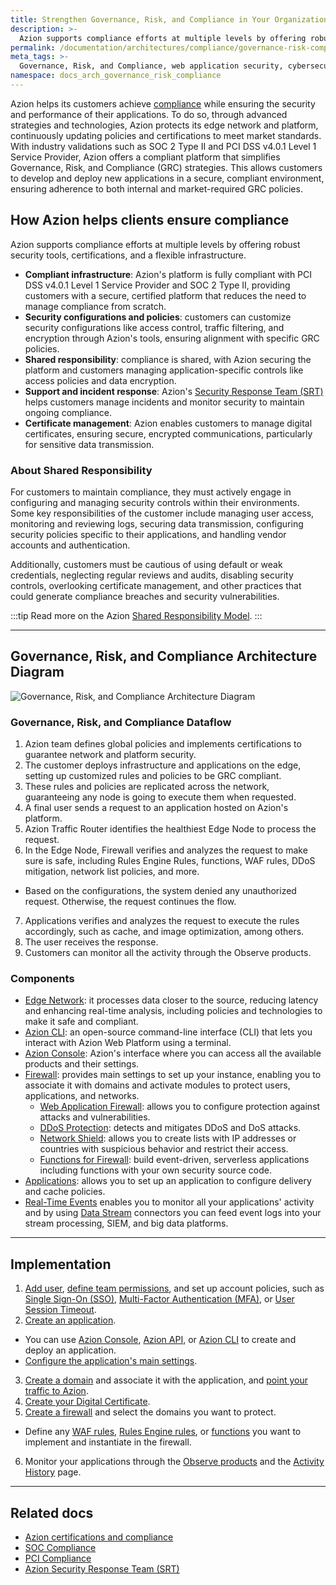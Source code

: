 ```yaml
---
title: Strengthen Governance, Risk, and Compliance in Your Organization
description: >-
  Azion supports compliance efforts at multiple levels by offering robust security tools, certifications, and a flexible infrastructure.
permalink: /documentation/architectures/compliance/governance-risk-compliance/
meta_tags: >-
  Governance, Risk, and Compliance, web application security, cybersecurity, regulatory adherence, Firewall, compliance risk, data protection, Zero Trust, security technology stacks, Web Application Firewall, Shared Responsibility Model
namespace: docs_arch_governance_risk_compliance
---
```


Azion helps its customers achieve [compliance](https://www.azion.com/en/solutions/governance-risk-and-compliance/) while ensuring the security and performance of their applications. To do so, through advanced strategies and technologies, Azion protects its edge network and platform, continuously updating policies and certifications to meet market standards. With industry validations such as SOC 2 Type II and PCI DSS v4.0.1 Level 1 Service Provider, Azion offers a compliant platform that simplifies Governance, Risk, and Compliance (GRC) strategies. This allows customers to develop and deploy new applications in a secure, compliant environment, ensuring adherence to both internal and market-required GRC policies.

## How Azion helps clients ensure compliance

Azion supports compliance efforts at multiple levels by offering robust security tools, certifications, and a flexible infrastructure.

- **Compliant infrastructure**: Azion's platform is fully compliant with PCI DSS v4.0.1 Level 1 Service Provider and SOC 2 Type II, providing customers with a secure, certified platform that reduces the need to manage compliance from scratch.
- **Security configurations and policies**: customers can customize security configurations like access control, traffic filtering, and encryption through Azion's tools, ensuring alignment with specific GRC policies.
- **Shared responsibility**: compliance is shared, with Azion securing the platform and customers managing application-specific controls like access policies and data encryption.
- **Support and incident response**: Azion's [Security Response Team (SRT)](/en/documentation/services/security-response-team/) helps customers manage incidents and monitor security to maintain ongoing compliance.
- **Certificate management**: Azion enables customers to manage digital certificates, ensuring secure, encrypted communications, particularly for sensitive data transmission.

### About Shared Responsibility

For customers to maintain compliance, they must actively engage in configuring and managing security controls within their environments. Some key responsibilities of the customer include managing user access, monitoring and reviewing logs, securing data transmission, configuring security policies specific to their applications, and handling vendor accounts and authentication. 

Additionally, customers must be cautious of using default or weak credentials, neglecting regular reviews and audits, disabling security controls, overlooking certificate management, and other practices that could generate compliance breaches and security vulnerabilities.

:::tip
Read more on the Azion [Shared Responsibility Model](/en/documentation/shared-responsibility/).
:::

---

## Governance, Risk, and Compliance Architecture Diagram

![Governance, Risk, and Compliance Architecture Diagram](/assets/docs/images/uploads/azion-governance-risk-compliance-architecture.png?v=2)

### Governance, Risk, and Compliance Dataflow

1. Azion team defines global policies and implements certifications to guarantee network and platform security.
2. The customer deploys infrastructure and applications on the edge, setting up customized rules and policies to be GRC compliant.
3. These rules and policies are replicated across the network, guaranteeing any node is going to execute them when requested.
4. A final user sends a request to an application hosted on Azion's platform.
5. Azion Traffic Router identifies the healthiest Edge Node to process the request.
6. In the Edge Node, Firewall verifies and analyzes the request to make sure is safe, including Rules Engine Rules, functions, WAF rules, DDoS mitigation, network list policies, and more.
  - Based on the configurations, the system denied any unauthorized request. Otherwise, the request continues the flow. 
7. Applications verifies and analyzes the request to execute the rules accordingly, such as cache, and image optimization, among others.
8. The user receives the response.
9. Customers can monitor all the activity through the Observe products.

### Components

- [Edge Network](https://www.azion.com/en/products/our-network/): it processes data closer to the source, reducing latency and enhancing real-time analysis, including policies and technologies to make it safe and compliant.
- [Azion CLI](/en/documentation/products/azion-cli/overview/): an open-source command-line interface (CLI) that lets you interact with Azion Web Platform using a terminal.
- [Azion Console](/en/documentation/products/guides/getting-to-know-azion-console/): Azion's interface where you can access all the available products and their settings.
- [Firewall](/en/documentation/products/secure/edge-firewall/): provides main settings to set up your instance, enabling you to associate it with domains and activate modules to protect users, applications, and networks.
  - [Web Application Firewall](/en/documentation/products/secure/edge-firewall/web-application-firewall/): allows you to configure protection against attacks and vulnerabilities.
  - [DDoS Protection](/en/documentation/products/secure/edge-firewall/ddos-protection/): detects and mitigates DDoS and DoS attacks.
  - [Network Shield](/en/documentation/products/secure/edge-firewall/network-layer-protection/): allows you to create lists with IP addresses or countries with suspicious behavior and restrict their access.
  - [Functions for Firewall](/en/documentation/products/secure/edge-firewall/edge-functions/): build event-driven, serverless applications including functions with your own security source code.
- [Applications](/en/documentation/products/build/edge-application/): allows you to set up an application to configure delivery and cache policies.
- [Real-Time Events](/en/documentation/products/observe/real-time-events/) enables you to monitor all your applications' activity and by using [Data Stream](/en/documentation/products/observe/data-stream/) connectors you can feed event logs into your stream processing, SIEM, and big data platforms.

---

## Implementation

1. [Add user](/en/documentation/products/guides/users-management/), [define team permissions](/en/documentation/products/guides/teams-permissions/), and set up account policies, such as [Single Sign-On (SSO)](/en/documentation/products/accounts/single-sign-on/), [Multi-Factor Authentication (MFA)](/en/documentation/products/accounts/multi-factor-authentication/), or [User Session Timeout](/en/documentation/products/accounts/user-session-timeout/).
2. [Create an application](/en/documentation/products/guides/build/overview/).
  - You can use [Azion Console](https://console.azion.com/), [Azion API](https://api.azion.com/), or [Azion CLI](/en/documentation/products/azion-cli/overview/) to create and deploy an application.
  - [Configure the application's main settings](/en/documentation/products/guides/build/configure-main-settings/).
3. [Create a domain](/en/documentation/products/guides/configure-a-domain/) and associate it with the application, and [point your traffic to Azion](/en/documentation/products/guides/point-domain-to-azion/).
4. [Create your Digital Certificate](/en/documentation/products/guides/create-a-digital-certificate/).
5. [Create a firewall](/en/documentation/products/guides/secure/edge-firewall-configure-main-settings/) and select the domains you want to protect.
  - Define any [WAF rules](/en/documentation/products/guides/secure/create-waf-rule-set/), [Rules Engine rules](/en/documentation/products/secure/edge-firewall/rules-engine/), or [functions](/en/documentation/products/secure/edge-firewall/edge-functions/) you want to implement and instantiate in the firewall.
6. Monitor your applications through the [Observe products](/en/documentation/products/observe/overview/) and the [Activity History](/en/documentation/products/accounts/activity-history/) page.

---

## Related docs

- [Azion certifications and compliance](https://www.azion.com/en/compliance/)
- [SOC Compliance](/en/documentation/compliance/soc/)
- [PCI Compliance](/en/documentation/compliance/pci-dss-certification/)
- [Azion Security Response Team (SRT)](/en/documentation/services/security-response-team/)

